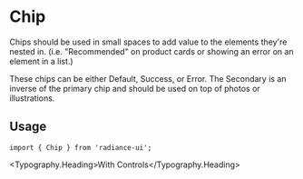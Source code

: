 
<Meta title="Chip" component={Chip} />

# Chip

Chips should be used in small spaces to add value to the elements they're nested in. (i.e. "Recommended" on product cards or showing an error on an element in a list.)

These chips can be either Default, Success, or Error. The Secondary is an inverse of the primary chip and should be used on top of photos or illustrations.

## Usage

```tsx
import { Chip } from 'radiance-ui';
```

<ArgsTable of={Chip} />

<Canvas>
  <Story name="Default">
    <Chip status="default" text="Default" />
  </Story>
</Canvas>

<Canvas>
  <Story name="Error">
    <Chip status="error" text="Error" />
  </Story>
</Canvas>

<Canvas>
  <Story name="Success">
    <Chip status="success" text="Success" />
  </Story>
</Canvas>

<Canvas>
  <Story name="Secondary">
    <Chip status="secondary" text="Secondary" />
  </Story>
</Canvas>

<Typography.Heading>With Controls</Typography.Heading>

<Canvas>
  <Story name="With Controls">
    <Chip
      status={select(
        'status',
        ['default', 'success', 'error', 'secondary'],
        'default',
      )}
      text={text('text', 'Chip')}
    />
  </Story>
</Canvas>
